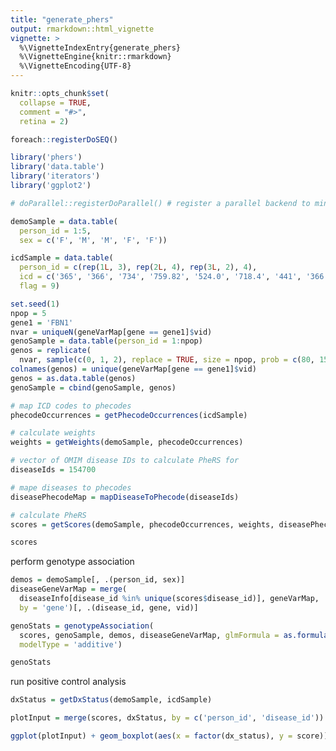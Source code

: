 ```yaml
---
title: "generate_phers"
output: rmarkdown::html_vignette
vignette: >
  %\VignetteIndexEntry{generate_phers}
  %\VignetteEngine{knitr::rmarkdown}
  %\VignetteEncoding{UTF-8}
---
```


```r
knitr::opts_chunk$set(
  collapse = TRUE,
  comment = "#>",
  retina = 2)

foreach::registerDoSEQ()
```

```r
library('phers')
library('data.table')
library('iterators')
library('ggplot2')

# doParallel::registerDoParallel() # register a parallel backend to minimize runtime
```

```r
demoSample = data.table(
  person_id = 1:5,
  sex = c('F', 'M', 'M', 'F', 'F'))

icdSample = data.table(
  person_id = c(rep(1L, 3), rep(2L, 4), rep(3L, 2), 4),
  icd = c('365', '366', '734', '759.82', '524.0', '718.4', '441', '366', '734', '441'),
  flag = 9)

set.seed(1) 
npop = 5
gene1 = 'FBN1'
nvar = uniqueN(geneVarMap[gene == gene1]$vid)
genoSample = data.table(person_id = 1:npop)
genos = replicate(
  nvar, sample(c(0, 1, 2), replace = TRUE, size = npop, prob = c(80, 15, 5)))
colnames(genos) = unique(geneVarMap[gene == gene1]$vid)
genos = as.data.table(genos)
genoSample = cbind(genoSample, genos)
```

```r
# map ICD codes to phecodes
phecodeOccurrences = getPhecodeOccurrences(icdSample)

# calculate weights 
weights = getWeights(demoSample, phecodeOccurrences)

# vector of OMIM disease IDs to calculate PheRS for
diseaseIds = 154700

# mape diseases to phecodes
diseasePhecodeMap = mapDiseaseToPhecode(diseaseIds)

# calculate PheRS
scores = getScores(demoSample, phecodeOccurrences, weights, diseasePhecodeMap)

scores
```

perform genotype association 
```r
demos = demoSample[, .(person_id, sex)]
diseaseGeneVarMap = merge(
  diseaseInfo[disease_id %in% unique(scores$disease_id)], geneVarMap, 
  by = 'gene')[, .(disease_id, gene, vid)]

genoStats = genotypeAssociation(
  scores, genoSample, demos, diseaseGeneVarMap, glmFormula = as.formula(~ sex), 
  modelType = 'additive')

genoStats
```


run positive control analysis
```r
dxStatus = getDxStatus(demoSample, icdSample)

plotInput = merge(scores, dxStatus, by = c('person_id', 'disease_id'))

ggplot(plotInput) + geom_boxplot(aes(x = factor(dx_status), y = score))
```

